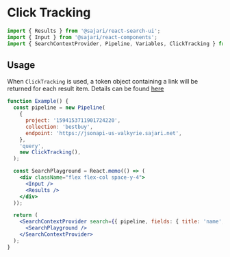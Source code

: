 
<SEO
  title="Click Tracking"
  description="Click tracking refers to recording user click interactions alongside search results. This is usually the successful search outcome customers use to power machine learning."
/>

# Click Tracking

```js
import { Results } from '@sajari/react-search-ui';
import { Input } from '@sajari/react-components';
import { SearchContextProvider, Pipeline, Variables, ClickTracking } from '@sajari/react-hooks';
```

## Usage

When `ClickTracking` is used, a token object containing a link will be returned for each result item. Details can be found [here](https://www.sajari.com/docs/user-guide/analytics/click-tracking/)

```jsx
function Example() {
  const pipeline = new Pipeline(
    {
      project: '1594153711901724220',
      collection: 'bestbuy',
      endpoint: 'https://jsonapi-us-valkyrie.sajari.net',
    },
    'query',
    new ClickTracking(),
  );

  const SearchPlayground = React.memo(() => (
    <div className="flex flex-col space-y-4">
      <Input />
      <Results />
    </div>
  ));

  return (
    <SearchContextProvider search={{ pipeline, fields: { title: 'name', subtitle: 'brand' } }}>
      <SearchPlayground />
    </SearchContextProvider>
  );
}
```
